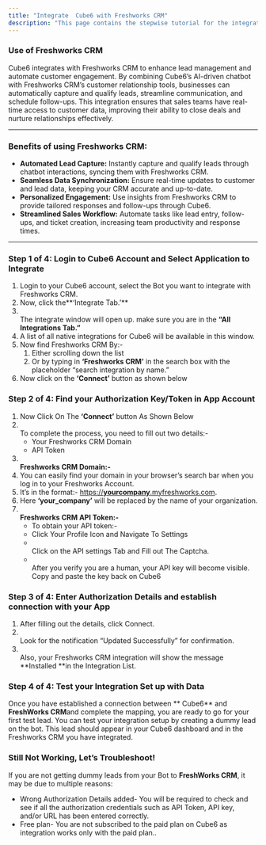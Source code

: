 ```yaml
---
title: "Integrate  Cube6 with Freshworks CRM"
description: "This page contains the stepwise tutorial for the integration with  Cube6"
---
```


### **Use of Freshworks CRM**

 Cube6 integrates with Freshworks CRM to enhance lead management and automate customer engagement. By combining  Cube6’s AI-driven chatbot with Freshworks CRM’s customer relationship tools, businesses can automatically capture and qualify leads, streamline communication, and schedule follow-ups. This integration ensures that sales teams have real-time access to customer data, improving their ability to close deals and nurture relationships effectively.

---

### **Benefits of using Freshworks CRM:**

- **Automated Lead Capture:** Instantly capture and qualify leads through chatbot interactions, syncing them with Freshworks CRM.
- **Seamless Data Synchronization:** Ensure real-time updates to customer and lead data, keeping your CRM accurate and up-to-date.
- **Personalized Engagement:** Use insights from Freshworks CRM to provide tailored responses and follow-ups through  Cube6.
- **Streamlined Sales Workflow:** Automate tasks like lead entry, follow-ups, and ticket creation, increasing team productivity and response times.

---

### **Step 1 of 4: Login to  Cube6 Account and Select Application to Integrate**

1. Login to your  Cube6 account, select the Bot you want to integrate with Freshworks CRM.
2. Now, click the**‘Integrate Tab.’** 
3. \
   The integrate window will open up. make sure you are in the **“All Integrations Tab.”**
4. A list of all native integrations for  Cube6 will be available in this window.
5. Now find Freshworks CRM By:-
   1. Either scrolling down the list
   2. Or by typing in **‘Freshworks CRM’** in the search box with the placeholder “search integration by name.”
6. Now click on the **‘Connect’** button as shown below

### **Step 2 of 4: Find your Authorization Key/Token in App Account**

1. Now Click On The **‘Connect’** button As Shown Below
2. \
   To complete the process, you need to fill out two details:-
   - Your Freshworks CRM Domain
   - API Token
3. **\
   Freshworks CRM Domain:-**
4. You can easily find your domain in your browser’s search bar when you log in to your Freshworks Account.
5. It’s in the format:- [https://**yourcompany**.myfreshworks.com](https://yourcompany.myfreshworks.com).
6. Here **‘your_company’** will be replaced by the name of your organization.
7. **\
   Freshworks CRM API Token:-**
   - To obtain your API token:-
   - Click Your Profile Icon and Navigate To Settings
   - \
     Click on the API settings Tab and Fill out The Captcha.
   - \
     After you verify you are a human, your API key will become visible. Copy and paste the key back on  Cube6

### **Step 3 of 4: Enter Authorization Details and establish connection with your App**

1. After filling out the details, click Connect.
2. \
   Look for the notification “Updated Successfully” for confirmation.
3. \
   Also, your Freshworks CRM integration will show the message **Installed **in the Integration List.

### **Step 4 of 4: Test your Integration Set up with Data**

Once you have established a connection between ** Cube6** and **FreshWorks CRM**and complete the mapping, you are ready to go for your first test lead. You can test your integration setup by creating a dummy lead on the bot. This lead should appear in your  Cube6 dashboard and in the Freshworks CRM you have integrated.

### **Still Not Working, Let’s Troubleshoot\!**

If you are not getting dummy leads from your Bot to **FreshWorks CRM**, it may be due to multiple reasons:

- Wrong Authorization Details added- You will be required to check and see if all the authorization credentials such as API Token, API key, and/or URL has been entered correctly.
- Free plan- You are not subscribed to the paid plan on  Cube6 as integration works only with the paid plan..

 